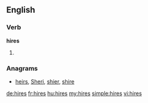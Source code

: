 ==English==

===Verb===
'''hires'''

# {{third-person singular of|hire}}

===Anagrams===
* [[heirs#English|heirs]], [[Sheri#English|Sheri]], [[shier#English|shier]], [[shire#English|shire]]

[[de:hires]]
[[fr:hires]]
[[hu:hires]]
[[my:hires]]
[[simple:hires]]
[[vi:hires]]
